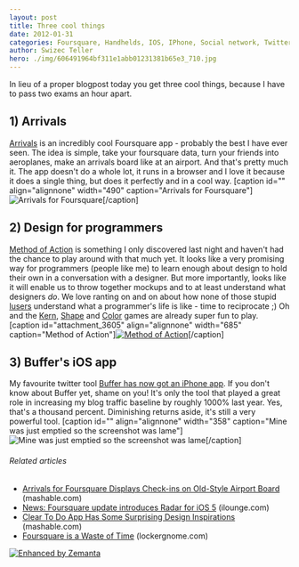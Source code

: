 ```yaml
---
layout: post
title: Three cool things
date: 2012-01-31
categories: Foursquare, Handhelds, IOS, IPhone, Social network, Twitter
author: Swizec Teller
hero: ./img/606491964bf311e1abb01231381b65e3_710.jpg
---
```


In lieu of a proper blogpost today you get three cool things, because I have to pass two exams an hour apart.

## 1) Arrivals

[Arrivals](http://www.iamdanw.com/wrote/arrivals-for-foursquare/) is an incredibly cool Foursquare app - probably the best I have ever seen. The idea is simple, take your foursquare data, turn your friends into aeroplanes, make an arrivals board like at an airport. And that's pretty much it. The app doesn't do a whole lot, it runs in a browser and I love it because it does a single thing, but does it perfectly and in a cool way. \[caption id="" align="alignnone" width="490" caption="Arrivals for Foursquare"]![Arrivals for Foursquare](./img/606491964bf311e1abb01231381b65e3_710.jpg "Arrivals for Foursquare")\[/caption]

## 2) Design for programmers

[Method of Action](http://method.ac/) is something I only discovered last night and haven't had the chance to play around with that much yet. It looks like a very promising way for programmers (people like me) to learn enough about design to hold their own in a conversation with a designer. But more importantly, looks like it will enable us to throw together mockups and to at least understand what designers _do_. We love ranting on and on about how none of those stupid [lusers](http://en.wikipedia.org/wiki/Luser "Luser") understand what a programmer's life is like - time to reciprocate ;) Oh and the [Kern](http://type.method.ac/), [Shape](http://shape.method.ac/) and [Color](http://color.method.ac/) games are already super fun to play. \[caption id="attachment_3605" align="alignnone" width="685" caption="Method of Action"][![Method of Action](http://swizec.com/blog/wp-content/uploads/2012/01/Screen-Shot-2012-01-31-at-11.18.29-AM.png "Method of Action")](./img/Screen-Shot-2012-01-31-at-11.18.29-AM.png)\[/caption]

## 3) Buffer's iOS app

My favourite twitter tool [Buffer has now got an iPhone app](http://blog.bufferapp.com/the-complete-guide-to-the-brand-new-buffer-iphone-app). If you don't know about Buffer yet, shame on you! It's only the tool that played a great role in increasing my blog traffic baseline by roughly 1000% last year. Yes, that's a thousand percent. Diminishing returns aside, it's still a very powerful tool. \[caption id="" align="alignnone" width="358" caption="Mine was just emptied so the screenshot was lame"]![Mine was just emptied so the screenshot was lame](./img/IMG_01763.png "Mine was just emptied so the screenshot was lame")\[/caption]

###### Related articles

-   [Arrivals for Foursquare Displays Check-ins on Old-Style Airport Board](http://mashable.com/2012/01/30/arrivals-for-foursquare-displays-check-ins-on-old-style-airport-board/) (mashable.com)
-   [News: Foursquare update introduces Radar for iOS 5](http://www.ilounge.com/index.php/news/comments/foursquare-update-introduces-radar-for-ios-5/) (ilounge.com)
-   [Clear To Do App Has Some Surprising Design Inspirations](http://mashable.com/2012/01/30/impending-clear-interview/) (mashable.com)
-   [Foursquare is a Waste of Time](http://www.lockergnome.com/social/2011/12/05/foursquare-is-a-waste-of-time/) (lockergnome.com)

[![Enhanced by Zemanta](http://img.zemanta.com/zemified_e.png?x-id=7c028505-7458-4a31-8f52-c2ddd33306f7)](http://www.zemanta.com/ "Enhanced by Zemanta")
